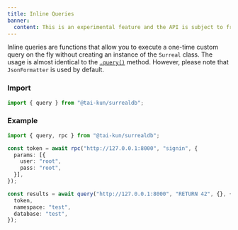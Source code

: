 ```yaml
---
title: Inline Queries
banner:
  content: This is an experimental feature and the API is subject to frequent changes.
---
```


Inline queries are functions that allow you to execute a one-time custom query on the fly without creating an instance of the `Surreal` class. The usage is almost identical to the [`.query()`](/en/guides/querying#query) method. However, please note that `JsonFormatter` is used by default.

### Import

```ts
import { query } from "@tai-kun/surrealdb";
```

### Example

```ts
import { query, rpc } from "@tai-kun/surrealdb";

const token = await rpc("http://127.0.0.1:8000", "signin", {
  params: [{
    user: "root",
    pass: "root",
  }],
});

const results = await query("http://127.0.0.1:8000", "RETURN 42", {}, {
  token,
  namespace: "test",
  database: "test",
});
```
